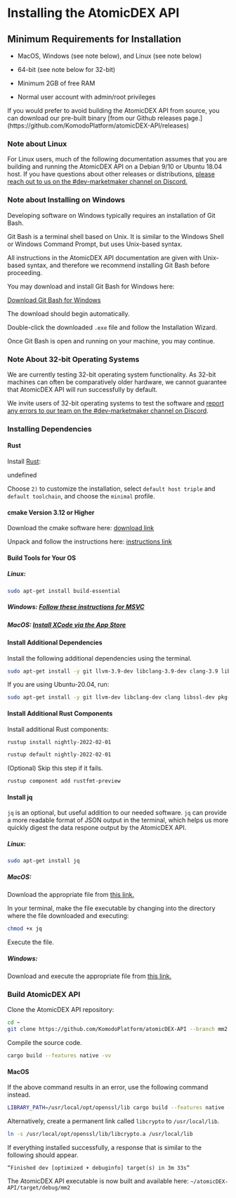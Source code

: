 

# Installing the AtomicDEX API

## Minimum Requirements for Installation

- MacOS, Windows (see note below), and Linux (see note below)

- 64-bit (see note below for 32-bit)

- Minimum 2GB of free RAM

- Normal user account with admin/root privileges

<Note type="warning">
  If you would prefer to avoid building the AtomicDEX API from source, you can
  download our pre-built binary [from our Github releases
  page.](https://github.com/KomodoPlatform/atomicDEX-API/releases)
</Note>

### Note about Linux

For Linux users, much of the following documentation assumes that you are building and running the AtomicDEX API on a Debian 9/10 or Ubuntu 18.04 host. If you have questions about other releases or distributions, [please reach out to us on the #dev-marketmaker channel on Discord.](https://komodoplatform.com/discord)

### Note about Installing on Windows

Developing software on Windows typically requires an installation of Git Bash.

Git Bash is a terminal shell based on Unix. It is similar to the Windows Shell or Windows Command Prompt, but uses Unix-based syntax.

All instructions in the AtomicDEX API documentation are given with Unix-based syntax, and therefore we recommend installing Git Bash before proceeding.

You may download and install Git Bash for Windows here:

[Download Git Bash for Windows](https://git-scm.com/download/win)

The download should begin automatically.

Double-click the downloaded `.exe` file and follow the Installation Wizard.

Once Git Bash is open and running on your machine, you may continue.

### Note About 32-bit Operating Systems

We are currently testing 32-bit operating system functionality. As 32-bit machines can often be comparatively older hardware, we cannot guarantee that AtomicDEX API will run successfully by default.

We invite users of 32-bit operating systems to test the software and [report any errors to our team on the #dev-marketmaker channel on Discord](https://komodoplatform.com/discord).

### Installing Dependencies

#### Rust

Install [Rust](https://www.rust-lang.org/tools/install):

undefined

Choose `2)` to customize the installation, select `default host triple` and `default toolchain`, and choose the `minimal` profile.

<OptimizedImage
  title="Installing the AtomicDEX API"
  src={rustupMinimal}
  classNaming="w-full"
  alt="Installing the AtomicDEX API"
/>

#### cmake Version 3.12 or Higher

Download the cmake software here: [download link](https://cmake.org/download/)

Unpack and follow the instructions here: [instructions link](https://cmake.org/install/)

#### Build Tools for Your OS

##### Linux:

```bash
sudo apt-get install build-essential
```

##### Windows: [Follow these instructions for MSVC](https://docs.microsoft.com/en-us/cpp/build/vscpp-step-0-installation?view=vs-2017)

##### MacOS: [Install XCode via the App Store](https://itunes.apple.com/us/app/xcode/id497799835?mt=12)

#### Install Additional Dependencies

Install the following additional dependencies using the terminal.

```bash
sudo apt-get install -y git llvm-3.9-dev libclang-3.9-dev clang-3.9 libssl-dev pkg-config
```

If you are using Ubuntu-20.04, run:

```bash
sudo apt-get install -y git llvm-dev libclang-dev clang libssl-dev pkg-config
```

#### Install Additional Rust Components

Install additional Rust components:

```bash
rustup install nightly-2022-02-01
```

```bash
rustup default nightly-2022-02-01
```

(Optional) Skip this step if it fails.

```bash
rustup component add rustfmt-preview
```

#### Install jq

`jq` is an optional, but useful addition to our needed software. `jq` can provide a more readable format of JSON output in the terminal, which helps us more quickly digest the data respone output by the AtomicDEX API.

##### Linux:

```bash
sudo apt-get install jq
```

##### MacOS:

Download the appropriate file from [this link.](https://stedolan.github.io/jq/download/)

In your terminal, make the file executable by changing into the directory where the file downloaded and executing:

```bash
chmod +x jq
```

Execute the file.

##### Windows:

Download and execute the appropriate file from [this link.](https://stedolan.github.io/jq/download/)

### Build AtomicDEX API

Clone the AtomicDEX API repository:

```bash
cd ~
git clone https://github.com/KomodoPlatform/atomicDEX-API --branch mm2.1 --single-branch && cd atomicDEX-API
```

Compile the source code.

```bash
cargo build --features native -vv
```

#### MacOS

If the above command results in an error, use the following command instead.

```bash
LIBRARY_PATH=/usr/local/opt/openssl/lib cargo build --features native -vv
```

Alternatively, create a permanent link called `libcrypto` to `/usr/local/lib`.

```bash
ln -s /usr/local/opt/openssl/lib/libcrypto.a /usr/local/lib
```

If everything installed successfully, a response that is similar to the following should appear.

```
“Finished dev [optimized + debuginfo] target(s) in 3m 33s”
```

The AtomicDEX API executable is now built and available here: `~/atomicDEX-API/target/debug/mm2`
